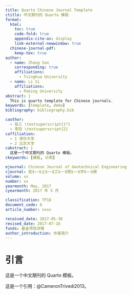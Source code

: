 ```yaml
---
title: Quarto Chinese Journal Template
ctitle: 中文期刊的 Quarto 模板
format:
  html:
    toc: true
    code-fold: true
    appendix-cite-as: display
    link-external-newwindow: true
  chinese-journal-pdf:
    keep-tex: true
author:
  - name: Zhang San
    corresponding: true
    affiliations:
      - Tsinghua University
  - name: Li Si
    affiliations:
      - Peking University
abstract: |
  This is quarto template for Chinese journals.
keywords: [template, demo]
bibliography: bibliography.bib

cauthor:
  - 张三 \textsuperscript{1*}
  - 李四 \textsuperscript{2}
caffiliation:
  - 1 清华大学
  - 2 北京大学
cabstract: |
  这是一个中文期刊的 Quarto 模板。
ckeywords: [模板, 示例]

ejournal: Chinese Journal of Geotechnical Engineering
cjournal: 岩$~~$土$~~$工$~~$程$~~$学$~~$报
volume: xx
number: xx
yearmonth: May, 2017
cyearmonth: 2017 年 5 月

classification: TP18
document_code: A
article_number: xxxx

received_date: 2017-05-30
revised_date: 2017-07-16
funds: 基金项目详情
author_introduction: 作者简介
---
```


# 引言 {#sec-intro}

这是一个中文期刊的 Quarto 模板。

这是一个引用：@CameronTrivedi2013。
